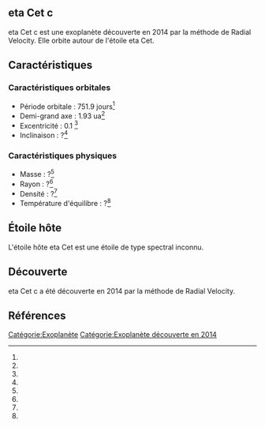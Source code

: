 == eta Cet c ==

{{Infobox Exoplanète
| nom = eta Cet c
| image = 
| légende = 
| étoile = eta Cet
| constellation = 
| ascension_droite = 
| déclinaison = 
| distance = ?
| type_spectral = ?
| masse = ?<ref></ref>
| rayon = ?<ref></ref>
| densité = ?<ref></ref>
| gravité = ?<ref></ref>
| température = ?<ref></ref>
| période = 751.9 j<ref></ref>
| demi_grand_axe = 1.93 ua<ref></ref>
| excentricité = 0.1 <ref></ref>
| inclinaison = ?<ref></ref>
| méthode_découverte = Radial Velocity
| date_découverte = 2014
| statut = Confirmée
}}

eta Cet c est une exoplanète découverte en 2014 par la méthode de Radial Velocity. Elle orbite autour de l'étoile eta Cet.

== Caractéristiques ==

=== Caractéristiques orbitales ===
* Période orbitale : 751.9 jours<ref></ref>
* Demi-grand axe : 1.93 ua<ref></ref>
* Excentricité : 0.1 <ref></ref>
* Inclinaison : ?<ref></ref>

=== Caractéristiques physiques ===
* Masse : ?<ref></ref>
* Rayon : ?<ref></ref>
* Densité : ?<ref></ref>
* Température d'équilibre : ?<ref></ref>

== Étoile hôte ==

{{Infobox Étoile
| nom = eta Cet
| image = 
| légende = 
| constellation = 
| ascension_droite = 
| déclinaison = 
| distance = ?
| type_spectral = ?
| magnitude_absolue = 
| magnitude_apparente = 
| masse = ?<ref></ref>
| rayon = ?<ref></ref>
| température = ?<ref></ref>
| métallicité = ?<ref></ref>
| âge = ?<ref></ref>
}}

L'étoile hôte eta Cet est une étoile de type spectral inconnu.

== Découverte ==

eta Cet c a été découverte en 2014 par la méthode de Radial Velocity.

== Références ==
<references />

[[Catégorie:Exoplanète]]
[[Catégorie:Exoplanète découverte en 2014]]
